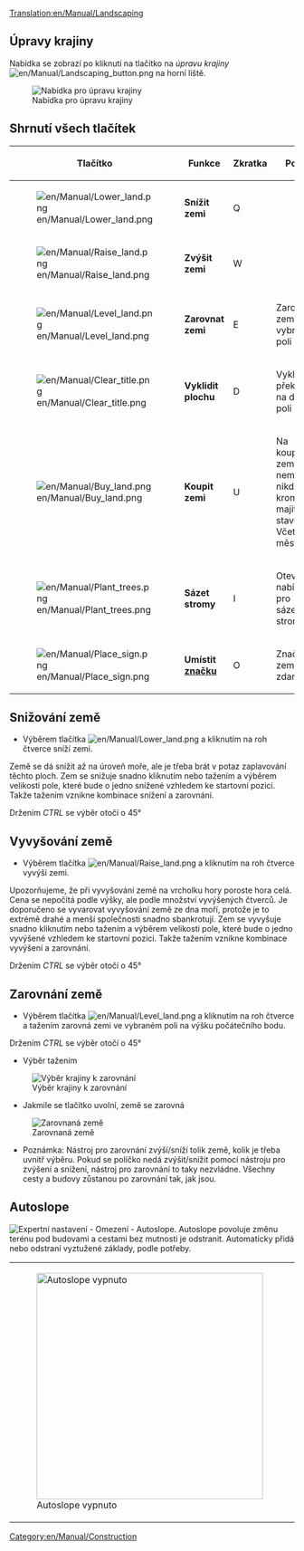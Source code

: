 [[Translation:en/Manual/Landscaping]]
{{en/Manual/Tutorial/Navigation}}

{{cs/Překlad|origin= en/Manual/Landscaping
|from  = en
|to    = cs
|Percentage = 80
}}

==Úpravy krajiny==

Nabídka se zobrazí po kliknutí na tlačítko na ''úpravu krajiny'' [[File:en/Manual/Landscaping button.png]] na horní liště.

[[File:en/Manual/Landscaping toolbar.png|none|frame|Nabídka pro úpravu krajiny]]

==Shrnutí všech tlačítek==

{| {{en/Wikitable}}
|- style="background:#efefef"
!width='46'|Tlačítko
!width='150'|Funkce
!Zkratka
!Popis
|-
|[[File:en/Manual/Lower land.png]]
|'''Snížit zemi'''
|Q
|
|-
|[[File:en/Manual/Raise land.png]]
|'''Zvýšit zemi'''
|W
|
|-
|[[File:en/Manual/Level land.png]]
|'''Zarovnat zemi'''
|E
|Zarovná zemi ve vybraném poli
|-
|[[File:en/Manual/Clear title.png]]
|'''Vyklidit plochu'''
|D
|Vyklidí překážky na daném poli
|-
|[[File:en/Manual/Buy land.png]]
|'''Koupit zemi'''
|U
|Na koupené zemi nemůže nikdo kromě majitele stavět. Včetně měst.
|-
|[[File:en/Manual/Plant trees.png]]
|'''Sázet stromy'''
|I
|Otevře nabídku pro sázení stromů.
|-
|[[File:en/Manual/Place sign.png]]
|'''Umístit [[en/Značky|značku]]'''
|O
|Značení země je zdarma.
|}

==Snižování země==
* Výběrem tlačítka [[File:en/Manual/Lower land.png]] a kliknutím na roh čtverce sníží zemi. 
Země se dá snížit až na úroveň moře, ale je třeba brát v potaz zaplavování těchto ploch. 
Zem se snižuje snadno kliknutím nebo tažením a výběrem velikosti pole, které bude o jedno snížené vzhledem ke startovní pozici. Takže tažením vznikne kombinace snížení a zarovnání. 

Držením ''CTRL'' se výběr otočí o 45°

==Vyvyšování země==

* Výběrem tlačítka [[File:en/Manual/Raise land.png]] a kliknutím na roh čtverce vyvýší zemi.
Upozorňujeme, že při vyvyšování země na vrcholku hory poroste hora celá. Cena se nepočítá podle výšky, ale podle množství vyvýšených čtverců. Je doporučeno se vyvarovat vyvyšování země ze dna moří, protože je to extrémě drahé a menší společnosti snadno sbankrotují. Zem se vyvyšuje snadno kliknutím nebo tažením a výběrem velikosti pole, které bude o jedno vyvýšené vzhledem ke startovní pozici. Takže tažením vznikne kombinace vyvýšení a zarovnání.

Držením ''CTRL'' se výběr otočí o 45°

==Zarovnání země==

* Výběrem tlačítka [[File:en/Manual/Level land.png]] a kliknutím na roh čtverce a tažením zarovná zemi ve vybraném poli na výšku počátečního bodu.

Držením ''CTRL'' se výběr otočí o 45° 

* Výběr tažením
[[File:en/Manual/Level land before.png|center|frame|Výběr krajiny k zarovnání]]

* Jakmile se tlačítko uvolní, země se zarovná
[[File:en/Manual/Level land after.png|center|frame|Zarovnaná země]]

* Poznámka: Nástroj pro zarovnání zvýší/sníží tolik země, kolik je třeba uvnitř výběru. Pokud se políčko nedá zvýšit/snížit pomocí nástroju pro zvýšení a snížení, nástroj pro zarovnání to taky nezvládne. Všechny cesty a budovy zůstanou po zarovnání tak, jak jsou.

==Autoslope==
[[File:en/Manual/Autoslope.png|right|frame|Expertní nastavení - Omezení - ''Autoslope''.]]
Autoslope povoluje změnu terénu pod budovami a cestami bez mutnosti je odstranit. Automaticky přidá nebo odstraní vyztužené základy, podle potřeby.

{|
|[[File:en/Manual/Terraformoff.png|none|thumb|400px|Autoslope vypnuto]]
|[[File:en/Manual/Terraformon.png|none|thumb|400px|Autoslope zapnuto]]
|}

{{en/Feature|0.6}}
[[Category:en/Manual/Construction]]
